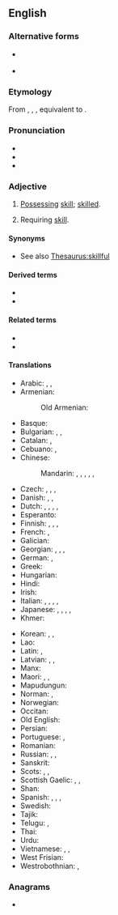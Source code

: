 ==English==

===Alternative forms===
* {{l|en|skilfull}} {{q|obsolete}}
* {{q|Commonwealth English}} {{l|en|skilful}}

===Etymology===
From {{der|en|enm|skilful}}, {{m|enm|skylfull}}, {{m|snm|scelvol}}, equivalent to {{suffix|en|skill|ful|nocat=1}}.

===Pronunciation===
* {{audio|en|en-us-skilful.ogg|Audio (US)}}
* {{IPA|en|/ˈskɪl.fəl/|[ˈskɪɫ.fəɫ]}}
* {{rhymes|en|ɪlfəl|s=2}}

===Adjective===
{{en-adj}}

# {{lb|en|American spelling}} [[possess|Possessing]] [[skill]]; [[skilled]].
#: {{ux|en|she's a '''skillful''' mechanical}}
# {{lb|en|American spelling}} Requiring [[skill]].
#: {{ux|en|a '''skillful''' task}}

====Synonyms====
* See also [[Thesaurus:skillful]]

====Derived terms====
* {{l|en|skillfully}}
* {{l|en|skillfulness}}

====Related terms====
* {{l|en|skill}}
* {{l|en|skilled}}

====Translations====
{{trans-top|possessing skill, skilled}}
* Arabic: {{t|ar|مَاهِر}}, {{t|ar|حَاذِق}}, {{t+|ar|بَارِع}}
* Armenian: {{t+|hy|ճարտար}}
*: Old Armenian: {{t|xcl|գէտ}}
* Basque: {{t|eu|trebe}}
* Bulgarian: {{t+|bg|сръчен}}, {{t+|bg|ловък}}, {{t+|bg|изкусен}}
* Catalan: {{t+|ca|hàbil}}, {{t+|ca|destre}}
* Cebuano: {{t|ceb|maayo}}, {{t|ceb|hanas}}
* Chinese:
*: Mandarin: {{t+|cmn|熟練|sc=Hani}}, {{t+|cmn|熟练|tr=shúliàn|sc=Hani}}, {{t+|cmn|嫻熟|sc=Hani}}, {{t+|cmn|娴熟|tr=xiánshú|sc=Hani}}, {{t+|cmn|擅長|sc=Hani}}, {{t+|cmn|擅长|tr=shàncháng|sc=Hani}}
* Czech: {{t+|cs|dovedný}}, {{t+|cs|obratný}}, {{t|cs|zručný}}, {{t+|cs|šikovný}}
* Danish: {{t|da|skikket}}, {{t+|da|behændig}}, {{t+|da|dygtig}}
* Dutch: {{t+|nl|bedreven}}, {{t+|nl|vaardig}}, {{t+|nl|geschoold}}, {{t+|nl|geschikt}}, {{t+|nl|bekwaam}}
* Esperanto: {{t|eo|lerta}}
* Finnish: {{t+|fi|taitava}}, {{t+|fi|taidokas}}, {{t+|fi|lahjakas}}, {{t+|fi|etevä}}
* French: {{t+|fr|habile}}, {{t+|fr|adroit}}
* Galician: {{t|gl|xeitoso}}
* Georgian: {{t|ka|მოხერხებული}}, {{t|ka|მარჯვე}}, {{t|ka|გაწაფული}}, {{t|ka|ოსტატური}}
* German: {{t+|de|geschickt}}, {{t+|de|gewandt}}
* Greek: {{t+|el|επιδέξιος}}
* Hungarian: {{t+|hu|ügyes}}
* Hindi: {{t+|hi|माहिर|sc=Deva}}
* Irish: {{t|ga|sciliúil}}
* Italian: {{t+|it|esperto}}, {{t+|it|destro}}, {{t+|it|provetto}}, {{t+|it|abile}}, {{t+|it|pratico}}
* Japanese: {{t+|ja|上手|tr=じょうず, jōzu}}, <!-- one of them is superfluous -->{{t+|ja|上手|tr=じょうずな, jōzu na|alt=上手な|sc=Jpan}}, {{t+|ja|得意|tr=とくい, tokui}}, {{t+|ja|熟練|tr=じゅくれん, jukuren}}, {{t+|ja|うまい|tr=umai|sc=Jpan}}
* Khmer: {{t-needed|km}}
{{trans-mid}}
* Korean: {{t+|ko|잘하다}}, {{t|ko|능숙하다}}, {{t|ko|[[수]] [[있다|있는]]}} {{qualifier|follows a future determiner "-l" of verbs}}
* Lao: {{t+|lo|ເກັ່ງ}}
* Latin: {{t|la|perītus}}, {{t|la|sollers}}
* Latvian: {{t|lv|veikls}}, {{t|lv|izdarīgs}}, {{t|lv|izmanīgs}}
* Manx: {{t|gv|aghtal}}
* Maori: {{t|mi|ringa rehe}}, {{t|mi|kaiaka}}, {{t|mi|raka }}
* Mapudungun: {{t|arn|trüf}}
* Norman: {{t|nrf|scouotre}}, {{t|nrf|mannigat}}
* Norwegian: {{t|no|skikket}}
* Occitan: {{t+|oc|abil}}
* Old English: {{t|ang|andwīs}}
* Persian: {{t+|fa|ماهر|tr=mâher}}
* Portuguese: {{t+|pt|talentoso}}, {{t+|pt|habilidoso}}
* Romanian: {{t+|ro|priceput}}
* Russian: {{t+|ru|иску́сный}}, {{t+|ru|уме́лый}}, {{qualifier|dexterous}} {{t+|ru|ло́вкий}}
* Sanskrit: {{t+|sa|ऋभु}}
* Scots: {{t|sco|canny}}, {{t|sco|handy}}, {{t|sco|knackie}}
* Scottish Gaelic: {{t|gd|làmhach}}, {{t|gd|teòma}}, {{t|gd|sgileil}}
* Shan: {{t|shn|ၵတ်ႉၶႅၼ်ႇ}}
* Spanish: {{t+|es|ducho}}, {{t+|es|hábil}}, {{t+|es|habilidoso}}, {{t+|es|mañoso}}
* Swedish: {{t+|sv|skicklig}}
* Tajik: {{t+|tg|моҳир}}
* Telugu: {{t|te|ఆరితేరిన|sc=Telu}}, {{t|te|చేయితిరిగిన|sc=Telu}}
* Thai: {{t+|th|เก่ง}}
* Urdu: {{t|ur|ماہر|tr=māhir}}
* Vietnamese: {{t+|vi|giỏi}}, {{t+|vi|khéo léo}}, {{t+|vi|khéo}}
* West Frisian: {{t|fy|betûft}}
* Westrobothnian: {{t|gmq-bot|hent}}, {{t|gmq-bot|tåma}}
{{trans-bottom}}

===Anagrams===
* {{anagrams|en|a=fiklllsu|skilfull}}